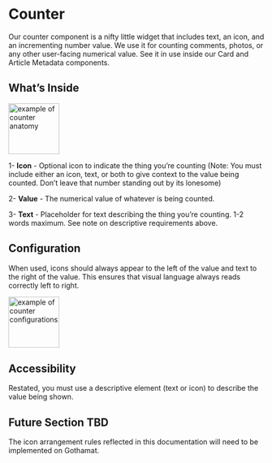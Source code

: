
<Meta title="Components/Atoms/Counter"/>

# Counter

Our counter component is a nifty little widget that includes text, an icon, and an incrementing number value. We use it for counting comments, photos, or any other user-facing numerical value. See it in use inside our Card and Article Metadata components.

  
  

## What’s Inside

 <img alt="example of counter anatomy" src="./images/Atom-Counter-Anatomy.png" width="100" />


1- **Icon** - Optional icon to indicate the thing you’re counting (Note: You must include either an icon, text, or both to give context to the value being counted. Don’t leave that number standing out by its lonesome)


2- **Value** - The numerical value of whatever is being counted.

 
3- **Text** - Placeholder for text describing the thing you’re counting. 1-2 words maximum. See note on descriptive requirements above.

  
  

## Configuration

When used, icons should always appear to the left of the value and text to the right of the value. This ensures that visual language always reads correctly left to right.

 <img alt="example of counter configurations" src="./images/Atom-Counter-Configurations.png" width="100" />



## Accessibility

Restated, you must use a descriptive element (text or icon) to describe the value being shown.

  

## Future Section TBD

The icon arrangement rules reflected in this documentation will need to be implemented on Gothamat.
